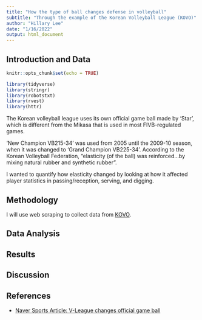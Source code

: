 ```yaml
---
title: "How the type of ball changes defense in volleyball"
subtitle: "Through the example of the Korean Volleyball League (KOVO)"
author: "Hillary Lee"
date: "1/16/2022"
output: html_document
---
```


## Introduction and Data

```r
knitr::opts_chunk$set(echo = TRUE)
```

```r
library(tidyverse)
library(stringr)
library(robotstxt)
library(rvest)
library(httr)
```

The Korean volleyball league uses its own official game ball made by 'Star',
which is different from the Mikasa that is used in most FIVB-regulated games.

'New Champion VB215-34' was used from 2005 until the 2009-10 season, when it was 
changed to 'Grand Champion VB225-34'. According to the Korean Volleyball 
Federation, "elasticity (of the ball) was reinforced...by mixing natural rubber 
and synthetic rubber".

I wanted to quantify how elasticity changed by looking at how it affected player
statistics in passing/reception, serving, and digging.

## Methodology

I will use web scraping to collect data from [KOVO](https://www.kovo.co.kr/).



## Data Analysis

## Results

## Discussion

## References

- [Naver Sports Article: V-League changes official game ball](https://sports.news.naver.com/news?oid=109&aid=0002125184)

